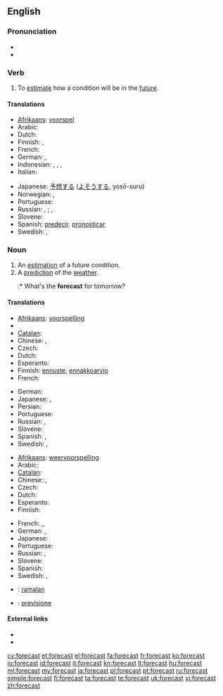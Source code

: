 ==English==
{{wikipedia}}

===Pronunciation===
* {{IPA|/ˈfoɻkɑst/}}
* {{audio|en-us-forecast.ogg|Audio (US)}}

===Verb===
{{en-verb|forecasts|forecasting|'''forecast''' or '''[[forecasted]]'''}}

# To [[estimate]] how a condition will be in the [[future]].

====Translations====

{{trans-top|estimate future conditions}}
* [[Afrikaans]]: [[voorspel]]
* Arabic: {{t|ar|يتنبئ}}
* Dutch: {{t+|nl|voorspellen}}
* Finnish: {{t+|fi|ennustaa}}, {{t+|fi|ennakoida}}
* French: {{t+|fr|prévoir}}
* German: {{t-|de|vorhersagen}}, {{t+|de|prognostizieren}}
* Indonesian: {{t-|id|ramal|xs=Indonesian}}, {{t-|id|ramal|alt=meramal|xs=Indonesian}}, {{t-|id|kira|alt=mengira|xs=Indonesian}}, {{t-|id|kira|alt=memperkirakan|xs=Indonesian}}
* Italian: {{t+|it|prevedere}}
{{trans-mid}}
* Japanese: [[予想]]する ([[よそう]]する, yosō-suru)
* Norwegian: {{t|no|forutsi}}, {{t|no|predikere}}
* Portuguese: {{t+|pt|prever}}
* Russian: {{t|ru|предсказывать|tr=pr'edskázyvat'}} {{impf}}, {{t|ru|предсказать|tr=pr'edskazát'}} {{pf.}}; {{t|ru|прогнозировать|tr=prognozírovat'}} {{impf}}, {{t|ru|спрогнозировать|tr=sprognozírovat'}} {{pf.}}
* Slovene: {{t|sl|napovedati}}
* Spanish: [[predecir]]. [[pronosticar]]
* Swedish: {{t+|sv|förutsäga}}, {{t+|sv|förutse}}
{{trans-bottom}}

===Noun===
{{en-noun}}

# An [[estimation]] of a future condition.
# A [[prediction]] of the [[weather]].
#:* What's the '''forecast''' for tomorrow?

====Translations====
{{trans-top|estimation}}
* [[Afrikaans]]: [[voorspelling]]
* {{trreq|Arabic}}
* [[Catalan]]: {{t-|ca|calendari|m}}
* Chinese: {{zh-tsp|預報|预报|yùbào}}, {{zh-tsp|預測|预测|yùcè}}
* Czech: {{t-|cs|předpověď|f}}
* Dutch: {{t|nl|voorspelling|f}}
* Esperanto: {{t|eo|prognozo}}
* Finnish: [[ennuste]], [[ennakkoarvio]]
* French: {{t+|fr|prévision|f}}
{{trans-mid}}
* German: {{t+|de|Schätzung|f}}
* Japanese: {{t-|ja|予想|tr=yosō}}, {{t-|ja|予報|tr=yohō}}
* Persian: {{t|fa|پیشبینی|xs=Persian}}
* Portuguese: {{t+|pt|previsão|f}}
* Russian: {{t|ru|предсказание|n|tr=pr'edskazánije}}, {{t+|ru|прогноз|m|tr=prognóz}}
* Slovene: {{t|sl|napoved|f}}
* Spanish: {{t-|es|pronóstico|m}}, {{t+|es|previsión|f}}
* Swedish: {{t|sv|förhandsberäkning|c}}, {{t|sv|utsikt|c}}
{{trans-bottom}}

{{trans-top|weather prediction}}
* [[Afrikaans]]: [[weervoorspelling]]
* Arabic: {{t|ar|توقعات طقس|f|p|tr=tawaqu3aat Taqs}}
* [[Catalan]]: {{t-|ca|calendari|m}}
* Chinese: {{zh-tsp|預報|预报|yùbào}}, {{zh-tsp|天氣預報|天气预报|tiānqì yùbào}}
* Czech: {{t-|cs|předpověď|f}}
* Dutch: {{t|nl|weersvoorspelling|f}}
* Esperanto: {{t|eo|veterprognozo}}
* Finnish: {{t+|fi|sääennuste}}
{{trans-mid}}
* French: {{t+|fr|prévision|f}},{{t|fr|prévision météorologique|f}},{{t|fr|prévision météo|f}}
* German: {{t+|de|Wettervorhersage|f}}, {{t+|de|Vorhersage|f}}
* Japanese: {{t-|ja|天気予報|tr=tenki yohō}}
* Portuguese: {{t+|pt|previsão|f}}
* Russian: {{t+|ru|прогноз|m|tr=prognóz}}, {{t|ru|прогноз погоды|m|tr=prognóz pogódy}}
* Slovene: {{t|sl|napoved|f}}
* Spanish: {{t|es|pronóstico del tiempo|m}}
* Swedish: {{t|sv|väderprognos|c}}, {{t|sv|prognos|c}}
{{trans-bottom}}

{{checktrans-top}}
* {{ttbc|Indonesian}}: [[ramal|ramalan]]
* {{ttbc|it}}: [[previsione]]
{{trans-bottom}}

====External links====
* {{R:Webster 1913}}
* {{R:Century 1911}}

[[cy:forecast]]
[[et:forecast]]
[[el:forecast]]
[[fa:forecast]]
[[fr:forecast]]
[[ko:forecast]]
[[io:forecast]]
[[id:forecast]]
[[it:forecast]]
[[kn:forecast]]
[[lt:forecast]]
[[hu:forecast]]
[[ml:forecast]]
[[my:forecast]]
[[ja:forecast]]
[[pl:forecast]]
[[pt:forecast]]
[[ru:forecast]]
[[simple:forecast]]
[[fi:forecast]]
[[ta:forecast]]
[[te:forecast]]
[[uk:forecast]]
[[vi:forecast]]
[[zh:forecast]]